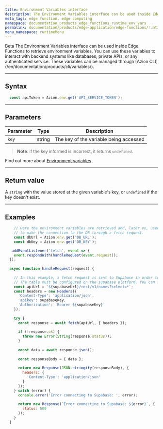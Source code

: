 ```yaml
---
title: Environment Variables interface 
description: The Environment Variables interface can be used inside Edge Functions to retrieve environment variables. You can use these variables to interact with backend systems like databases, private APIs, or any authenticated service.
meta_tags: edge function, edge computing
namespace: documentation_products_edge_functions_runtime_env_vars
permalink: documentation/products/edge-application/edge-functions/runtime/api-reference/environment-variables/
menu_namespace: runtimeMenu
---
```


<Badge variant="accent">
  Beta
</Badge>
The Environment Variables interface can be used inside Edge Functions to retrieve environment variables. You can use these variables to interact with backend systems like databases, private APIs, or any authenticated service. These variables can be managed through [Azion CLI](/en/documentation/products/cli/variables/).

---

## Syntax

```javascript
  const apiToken = Azion.env.get('API_SERVICE_TOKEN');
```

---

## Parameters

| Parameter | Type | Description |
| - | - | - |
| `key` | string | The key of the variable being accessed |

> **Note**: if the key informed is incorrect, it returns `undefined`.

Find out more about [Environment variables](/en/documentation/products/edge-functions/environment-variables/).

---

## Return value

A `string` with the value stored at the given variable's key, or `undefined` if the key doesn't exist.

---

## Examples

```javascript
    // Here the environment variables are retrieved and, later on, used
    // to make the connection to the DB through a fetch request. 
    const dbUrl = Azion.env.get('DB_URL');
    const dbKey = Azion.env.get('DB_KEY');

   addEventListener('fetch', event => {
    event.respondWith(handleRequest(event.request));
  });
  
  async function handleRequest(request) {
    
    // In this example, a fetch request is sent to Supabase in order to retrieve a list of names from a pre-defined table.
    // The table must be configured on the supabase platform. You can find its base URL and key there as well.
    const apiUrl = `${supabaseUrl}/rest/v1/names?select=*`;
    const headers = new Headers({
      'Content-Type': 'application/json',
      'apikey': supabaseKey,
      'Authorization': `Bearer ${supabaseKey}`
    });
  
    try {
      const response = await fetch(apiUrl, { headers });
  
      if (!response.ok) {
        throw new Error(String(response.status));
      }
  
      const data = await response.json();
  
      const responseBody = { data };
  
      return new Response(JSON.stringify(responseBody), {
        headers: {
          'Content-Type': 'application/json'
        }
      });
    } catch (error) {
      console.error('Error connecting to Supabase: ', error);
  
      return new Response(`Error connecting to Supabase: ${error}`, {
        status: 500
      });
    }
  }
```
